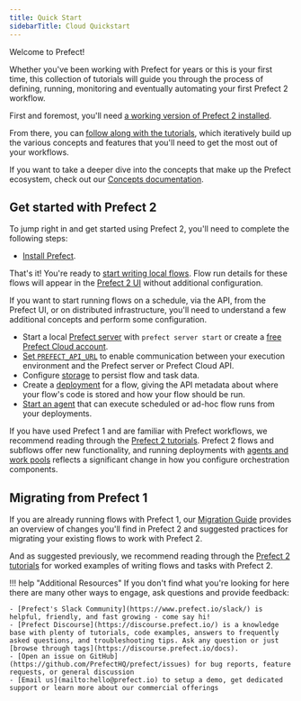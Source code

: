 ```yaml
---
title: Quick Start
sidebarTitle: Cloud Quickstart
---
```



Welcome to Prefect!  

Whether you've been working with Prefect for years or this is your first time, this collection of tutorials will guide you through the process of defining, running, monitoring and eventually automating your first Prefect 2 workflow.  

First and foremost, you'll need [a working version of Prefect 2 installed](installation.md).  

From there, you can [follow along with the tutorials](/2.8/tutorials/first-steps/), which iteratively build up the various concepts and features that you'll need to get the most out of your workflows.  

If you want to take a deeper dive into the concepts that make up the Prefect ecosystem, check out our [Concepts documentation](/2.8/concepts/overview).

## Get started with Prefect 2

To jump right in and get started using Prefect 2, you'll need to complete the following steps:

- [Install Prefect](/2.8/getting-started/installation/).

That's it! You're ready to [start writing local flows](/2.8/tutorials/first-steps/). Flow run details for these flows will appear in the [Prefect 2 UI](/2.8/ui/overview/) without additional configuration.

If you want to start running flows on a schedule, via the API, from the Prefect UI, or on distributed infrastructure, you'll need to understand a few additional concepts and perform some configuration.

- Start a local [Prefect server](/2.8/ui/overview/) with `prefect server start` or create a [free Prefect Cloud account](/2.8/ui/cloud-quickstart/).
- [Set `PREFECT_API_URL`](/2.8/tutorials/orchestration/#running-the-prefect-server) to enable communication between your execution environment and the Prefect server or Prefect Cloud API.
- Configure [storage](/2.8/tutorials/storage/) to persist flow and task data.
- Create a [deployment](/2.8/tutorials/deployments/) for a flow, giving the API metadata about where your flow's code is stored and how your flow should be run.
- [Start an agent](/2.8/concepts/work-pools/#agent-overview) that can execute scheduled or ad-hoc flow runs from your deployments.

If you have used Prefect 1 and are familiar with Prefect workflows, we recommend reading through the [Prefect 2 tutorials](/2.8/tutorials/first-steps/). Prefect 2 flows and subflows offer new functionality, and running deployments with [agents and work pools](/2.8/tutorials/deployments/) reflects a significant change in how you configure orchestration components.

## Migrating from Prefect 1

If you are already running flows with Prefect 1, our [Migration Guide](/2.8/migration-guide/) provides an overview of changes you'll find in Prefect 2 and suggested practices for migrating your existing flows to work with Prefect 2.

And as suggested previously, we recommend reading through the [Prefect 2 tutorials](/2.8/tutorials/first-steps/) for worked examples of writing flows and tasks with Prefect 2.

!!! help "Additional Resources"
    If you don't find what you're looking for here there are many other ways to engage, ask questions and provide feedback:

    - [Prefect's Slack Community](https://www.prefect.io/slack/) is helpful, friendly, and fast growing - come say hi!
    - [Prefect Discourse](https://discourse.prefect.io/) is a knowledge base with plenty of tutorials, code examples, answers to frequently asked questions, and troubleshooting tips. Ask any question or just [browse through tags](https://discourse.prefect.io/docs).
    - [Open an issue on GitHub](https://github.com/PrefectHQ/prefect/issues) for bug reports, feature requests, or general discussion
    - [Email us](mailto:hello@prefect.io) to setup a demo, get dedicated support or learn more about our commercial offerings
